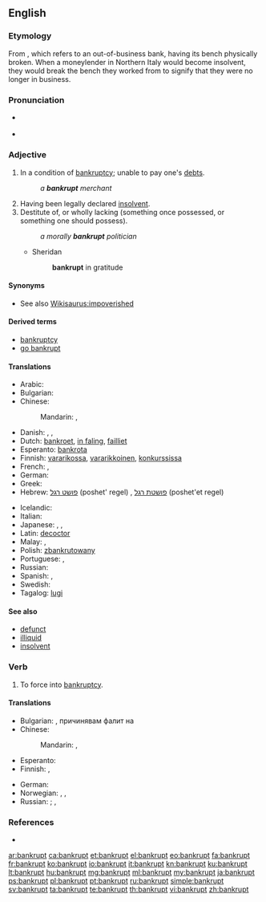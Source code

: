 ==English==

===Etymology===
From {{etyl|it|en}} {{term|banca rotta|lang=it}}, which refers to an out-of-business bank, having its bench physically broken. When a moneylender in Northern Italy would become insolvent, they would break the bench they worked from to signify that they were no longer in business.

===Pronunciation===
* {{a|UK}} {{IPA|/ˈbæŋ.kɹəpt/|/ˈbæŋ.kɹʌpt/}}
* {{a|US}} {{IPA|/ˈbæŋk.ɹəpt/|/ˈbæŋk.ɹʌpt/}}

===Adjective===
{{en-adj}}

# In a condition of [[bankruptcy]]; unable to pay one's [[debt]]s.
#: ''a '''bankrupt''' merchant''
# Having been legally declared [[insolvent]].
# Destitute of, or wholly lacking (something once possessed, or something one should possess).
#: ''a morally '''bankrupt''' politician''
#* Sheridan
#*: '''bankrupt''' in gratitude

{{Webster 1913}}

====Synonyms====
* See also [[Wikisaurus:impoverished]]

====Derived terms====
* [[bankruptcy]]
* [[go bankrupt]]

====Translations====
{{trans-top|having been legally declared [[insolvent]]}}
* Arabic: {{t-|ar|مفلس|tr=múflis}}
* Bulgarian: {{t+|bg|банкрут|tr=bankrut}}
* Chinese:
*: Mandarin: {{t-|cmn|破產|alt=破產著|sc=Hani}}, {{t-|cmn|破产|alt=破产着|tr=pòchǎnzhe|sc=Hani}}
* Danish: {{t-|da|bankerot}}, {{t-|da|fallit}}, {{t-|da|konkurs}}
* Dutch: [[bankroet]], [[in faling]], [[failliet]]
* Esperanto: [[bankrota]]
* Finnish: [[vararikko|vararikossa]], [[vararikkoinen]], [[konkurssi|konkurssissa]]
* French: {{t+|fr|faillite|alt=en faillite}}, {{t+|fr|failli}}
* German: {{t+|de|bankrott}}
* Greek: {{t+|el|χρεωκοπημένος|tr=khreokopiménos|sc=Grek}}
* Hebrew: [[פושט רגל]] (poshet' regel) {{g|m}}, [[פושטת רגל]] (poshet'et regel) {{g|f}}
{{trans-mid}}
* Icelandic: {{t-|is|gjaldþrota}}
* Italian: {{t+|it|fallito}}
* Japanese: {{t+|ja|破産|alt=破産した|tr=はさんした, hasan-shita}}, {{t+|ja|倒産|alt=倒産した|tr=とうさんした, tōsan-shita}}, {{t+|ja|破綻|alt=破綻した|tr=はたんした, hatan-shita}}
* Latin: [[decoctor]]
* Malay: {{t-|ms|bangkrap}}, {{t-|ms|muflis}}
* Polish: [[zbankrutowany]] {{g|m}}
* Portuguese: {{t-|pt|bancarrota|f}}, {{t+|pt|falido}}
* Russian: {{t+|ru|банкрот|tr=bankrót}}
* Spanish: {{t+|es|quebrado}}, {{t+|es|arruinado}}
* Swedish: {{t+|sv|bankrutt}}
* Tagalog: [[lugi]]
{{trans-bottom}}

====See also====
* [[defunct]]
* [[illiquid]]
* [[insolvent]]

===Verb===
{{en-verb|bankrupts|bankrupting|bankrupted|bankrupted}}

# {{context|transitive|lang=en}} To force into [[bankruptcy]].

====Translations====
{{trans-top|force into bankruptcy}}
* Bulgarian: {{t+|bg|разорявам}}, причинявам фалит на
* Chinese:
*: Mandarin: {{t-|cmn|破產|sc=Hani}}, {{t-|cmn|破产|tr=pòchǎn|sc=Hani}}
* Esperanto: {{t-|eo|bankroti}}
* Finnish: {{t+|fi|pakottaa}} {{t+|fi|konkurssi|alt=konkurssiin}}, {{t+|fi|saattaa}} {{t+|fi|konkurssi|alt=konkurssiin}}
{{trans-mid}}
* German: {{l/de|in}} {{l/de|den}} {{l/de|Konkurs}} {{t+|de|treiben}}
* Norwegian: {{t-|no|konkurs}}, {{t-|no|bankerott}}, {{t-|no|insolvent}}
* Russian: {{t+|ru|обанкротить|tr=obankrótit'}} {{pf.}}; {{t+|ru|разорять|tr=razor'át'}} {{impf}}, {{t+|ru|разорить|tr=razorít'}} {{pf.}}
{{trans-bottom}}

===References===
* {{R:BBS}}

[[ar:bankrupt]]
[[ca:bankrupt]]
[[et:bankrupt]]
[[el:bankrupt]]
[[eo:bankrupt]]
[[fa:bankrupt]]
[[fr:bankrupt]]
[[ko:bankrupt]]
[[io:bankrupt]]
[[it:bankrupt]]
[[kn:bankrupt]]
[[ku:bankrupt]]
[[lt:bankrupt]]
[[hu:bankrupt]]
[[mg:bankrupt]]
[[ml:bankrupt]]
[[my:bankrupt]]
[[ja:bankrupt]]
[[ps:bankrupt]]
[[pl:bankrupt]]
[[pt:bankrupt]]
[[ru:bankrupt]]
[[simple:bankrupt]]
[[sv:bankrupt]]
[[ta:bankrupt]]
[[te:bankrupt]]
[[th:bankrupt]]
[[vi:bankrupt]]
[[zh:bankrupt]]